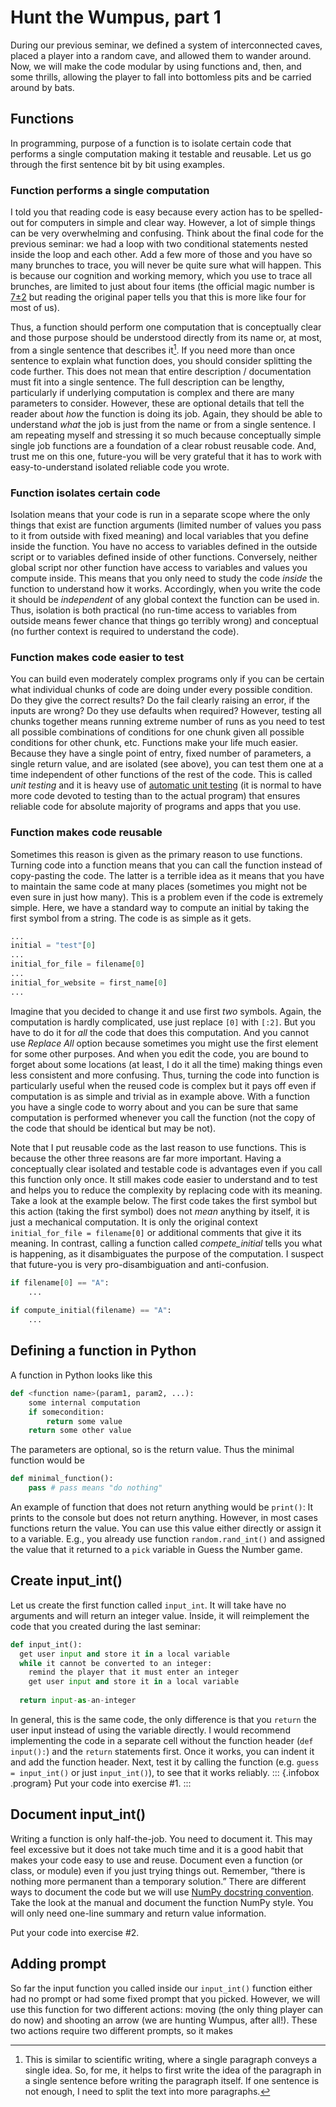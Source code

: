 # Hunt the Wumpus, part 1 {#seminar05}

During our previous seminar, we defined a system of interconnected caves, placed a player into a random cave, and allowed them to wander around. Now, we will make the code modular by using functions and, then, and some thrills, allowing the player to fall into bottomless pits and be carried around by bats.

## Functions {#function}

In programming, purpose of a function is to isolate certain code that performs a single computation making it testable and reusable. Let us go through the first sentence bit by bit using examples.

### Function performs a single computation {-}
I told you that reading code is easy because every action has to be spelled-out for computers in simple and clear way. However, a lot of simple things can be very overwhelming and confusing. Think about the final code for the previous seminar: we had a loop with two conditional statements nested inside the loop and each other. Add a few more of those and you have so many brunches to trace, you will never be quite sure what will happen. This is because our cognition and working memory, which you use to trace all brunches, are limited to just about four items (the official magic number is [7±2](https://en.wikipedia.org/wiki/The_Magical_Number_Seven,_Plus_or_Minus_Two) but reading the original paper tells you that this is more like four for most of us).

Thus, a function should perform one computation that is conceptually clear and those purpose should be understood directly from its name or, at most, from a single sentence that describes it^[This is similar to scientific writing, where a single paragraph conveys a single idea. So, for me, it helps to first write the idea of the paragraph in a single sentence before writing the paragraph itself. If one sentence is not enough, I need to split the text into more paragraphs.]. If you need more than once sentence to explain what function does, you should consider splitting the code further. This does not mean that entire description / documentation must fit into a single sentence. The full description can be lengthy, particularly if underlying computation is complex and there are many parameters to consider. However, these are optional details that tell the reader about _how_ the function is doing its job. Again, they should be able to understand _what_ the job is just from the name or from a single sentence. I am repeating myself and stressing it so much because conceptually simple single job functions are a foundation of a clear robust reusable code. And, trust me on this one, future-you will be very grateful that it has to work with easy-to-understand isolated reliable code you wrote.

### Function isolates certain code {-}
Isolation means that your code is run in a separate scope where the only things that exist are function arguments (limited number of values you pass to it from outside with fixed meaning) and local variables that you define inside the function. You have no access to variables defined in the outside script or to variables defined inside of other functions. Conversely, neither global script nor other function have access to variables and values you compute inside. This means that you only need to study the code _inside_ the function to understand how it works. Accordingly, when you write the code it should be _independent_ of any global context the function can be used in. Thus, isolation is both practical (no run-time access to variables from outside means fewer chance that things go terribly wrong) and conceptual (no further context is required to understand the code).

### Function makes code easier to test {-}
You can build even moderately complex programs only if you can be certain what individual chunks of code are doing under every possible condition. Do they give the correct results? Do the fail clearly raising an error, if the inputs are wrong? Do they use defaults when required? However, testing all chunks together means running extreme number of runs as you need to test all possible combinations of conditions for one chunk given all possible conditions for other chunk, etc. Functions make your life much easier. Because they have a single point of entry, fixed number of parameters, a single return value, and are isolated (see above), you can test them one at a time independent of other functions of the rest of the code. This is called _unit testing_ and it is heavy use of [automatic unit testing](https://docs.python.org/3/library/unittest.html) (it is normal to have more code devoted to testing than to the actual program) that ensures reliable code for absolute majority of programs and apps that you use.

### Function makes code reusable {-}
Sometimes this reason is given as the primary reason to use functions. Turning code into a function means that you can call the function instead of copy-pasting the code. The latter is a terrible idea as it means that you have to maintain the same code at many places (sometimes you might not be even sure in just how many). This is a problem even if the code is extremely simple. Here, we have a standard way to compute an initial by taking the first symbol from a string. The code is as simple as it gets.
```python
...
initial = "test"[0]
...
initial_for_file = filename[0]
...
initial_for_website = first_name[0]
...
```
Imagine that you decided to change it and use first _two_ symbols. Again, the computation is hardly complicated, use just replace `[0]` with `[:2]`. But you have to do it for _all_ the code that does this computation. And you cannot use _Replace All_ option because sometimes you might use the first element for some other purposes. And when you edit the code, you are bound to forget about some locations (at least, I do it all the time) making things even less consistent and more confusing. Thus, turning the code into function is particularly useful when the reused code is complex but it pays off even if computation is as simple and trivial as in example above. With a function you have a single code to worry about and you can be sure that same computation is performed whenever you call the function (not the copy of the code that should be identical but may be not).

Note that I put reusable code as the last reason to use functions. This is because the other three reasons are far more important. Having a conceptually clear isolated and testable code is advantages even if you call this function only once. It still makes code easier to understand and to test and helps you to reduce the complexity by replacing code with its meaning. Take a look at the example below. The first code takes the first symbol but this action (taking the first symbol) does not _mean_ anything by itself, it is just a mechanical computation. It is only the original context `initial_for_file = filename[0]` or additional comments that give it its meaning. In contrast, calling a function called _compete_initial_ tells you what is happening, as it disambiguates the purpose of the computation. I suspect that future-you is very pro-disambiguation and anti-confusion.
```python
if filename[0] == "A":
    ...
    
if compute_initial(filename) == "A":
    ...
```

## Defining a function in Python
A function in Python looks like this
```python
def <function name>(param1, param2, ...):
    some internal computation
    if somecondition:
        return some value
    return some other value
```

The parameters are optional, so is the return value. Thus the minimal function would be
```python
def minimal_function():
    pass # pass means "do nothing"
```
An example of function that does not return anything would be `print()`: It prints to the console but does not return anything. However, in most cases functions return the value. You can use this value either directly or assign it to a variable. E.g., you already use function `random.rand_int()` and assigned the value that it returned to a `pick` variable in Guess the Number game.

## Create input_int()
Let us create the first function called `input_int`. It will take have no arguments and will return an integer value. Inside, it will reimplement the code that you created during the last seminar:

```python
def input_int():
  get user input and store it in a local variable
  while it cannot be converted to an integer:
    remind the player that it must enter an integer
    get user input and store it in a local variable
    
  return input-as-an-integer
```

In general, this is the same code, the only difference is that you `return` the user input instead of using the variable directly. I would recommend implementing the code in a separate cell without the function header (`def input():`) and the `return` statements first. Once it works, you can indent it and add the function header. Next, test it by calling the function (e.g. `guess = input_int()` or just `input_int()`), to see that it works reliably.
::: {.infobox .program}
Put your code into exercise #1.
:::

## Document input_int()
Writing a function is only half-the-job. You need to document it. This may feel excessive but it does not take much time and it is a good habit that makes your code easy to use and reuse. Document even a function (or class, or module) even if you just trying things out. Remember, "there is nothing more permanent than a temporary solution." There are different ways to document the code but we will use [NumPy docstring convention](https://numpydoc.readthedocs.io/en/latest/format.html#docstring-standard). Take the look at the manual and document the function NumPy style. You will only need one-line summary and return value information.

::: {.infobox .program}
Put your code into exercise #2.
:::

## Adding prompt
So far the input function you called inside our `input_int()` function either had no prompt or had some fixed prompt that you picked. However, we will use this function for two different actions: moving (the only thing player can do now) and shooting an arrow (we are hunting Wumpus, after all!). These two actions require two different prompts, so it makes 
